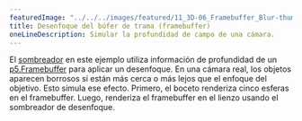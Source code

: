 ---
featuredImage: "../../../images/featured/11_3D-06_Framebuffer_Blur-thumbnail.png"
title: Desenfoque del búfer de trama (framebuffer)
oneLineDescription: Simular la profundidad de campo de una cámara.
---

El <a href="https://www.khronos.org/opengl/wiki/Shader" target="_blank">sombreador</a> en este ejemplo utiliza información 
de profundidad de un <a href="https://p5js.org/reference/#/p5.Framebuffer" target="_blank">p5.Framebuffer</a> para aplicar un 
desenfoque. En una cámara real, los objetos aparecen borrosos si están más cerca o más lejos que el enfoque del objetivo. 
Esto simula ese efecto. Primero, el boceto renderiza cinco esferas en el framebuffer. Luego, renderiza el framebuffer en el 
lienzo usando el sombreador de desenfoque.